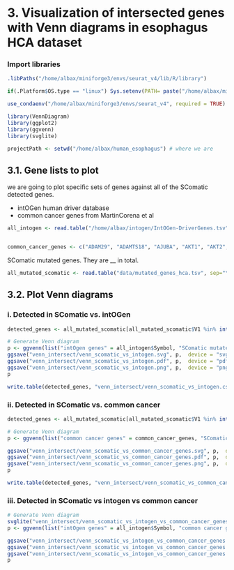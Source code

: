 <!-- ---
date: 04-2025
--- -->

# 3. Visualization of intersected genes with Venn diagrams in esophagus HCA dataset

### Import libraries

```r
.libPaths("/home/albax/miniforge3/envs/seurat_v4/lib/R/library")

if(.Platform$OS.type == "linux") Sys.setenv(PATH= paste("/home/albax/miniforge3/envs/seurat_v4/lib",Sys.getenv()["PATH"],sep=";"))

use_condaenv("/home/albax/miniforge3/envs/seurat_v4", required = TRUE)

library(VennDiagram)
library(ggplot2)
library(ggvenn)
library(svglite)

projectPath <- setwd("/home/albax/human_esophagus") # where we are

```

## 3.1. Gene lists to plot
we are going to plot specific sets of genes against all of the SComatic detected genes.

- intOGen human driver database
- common cancer genes from MartinCorena et al

```r
all_intogen <- read.table("/home/albax/intogen/IntOGen-DriverGenes.tsv", sep="\t", header = TRUE)


common_cancer_genes <- c("ADAM29", "ADAMTS18", "AJUBA", "AKT1", "AKT2", "APOB", "ARID1A", "ARID2", "AURKA", "BAI3", "BRAF", "CASP8", "CCND1", "CDH1", "CDKN2A", "CR2", "CREBBP", "CUL3", "DICER1", "EGFR", "EPHA2", "ERBB2", "ERBB3", "ERBB4", "EZH2", "FAT1", "FAT4", "FBXW7", "FGFR1", "FGFR2", "FGFR3", "FLG2", "GRIN2A", "GRM3", "HRAS", "IRF6", "KCNH5", "KEAP1", "KMT2A", "KMT2C", "KMT2D", "KRAS", "MET", "MUC17", "NF1", "NFE2L2", "NOTCH1", "NOTCH2", "NOTCH3", "NOTCH4", "NRAS", "NSD1", "PCED1B", "PIK3CA", "PLCB1", "PPP1R3A", "PREX2", "PTCH1", "PTEN", "PTPRT", "RB1", "RBM10", "SALL1", "SCN11A", "SCN1A", "SETD2", "SMAD4", "SMO", "SOX2", "SPHKAP", "SUFU", "TP53", "TP63", "TRIOBP", "ZNF750", "TGFBR2")

```

SComatic mutated genes. They are __ in total.
```r
all_mutated_scomatic <- read.table("data/mutated_genes_hca.tsv", sep="\t", header = FALSE)

```


## 3.2. Plot Venn diagrams

### i. Detected in SComatic vs. intOGen
```r
detected_genes <- all_mutated_scomatic[all_mutated_scomatic$V1 %in% intersect(all_mutated_scomatic$V1, all_intogen$Symbol), ] # 95

# Generate Venn diagram
p <- ggvenn(list("intOgen genes" = all_intogen$Symbol, "SComatic mutated genes" = all_mutated_scomatic$V1), fill_color = c("yellow", "blue"))
ggsave("venn_intersect/venn_scomatic_vs_intogen.svg", p,  device = "svg")
ggsave("venn_intersect/venn_scomatic_vs_intogen.pdf", p,  device = "pdf")
ggsave("venn_intersect/venn_scomatic_vs_intogen.png", p,  device = "png", dpi = 300)
p

write.table(detected_genes, "venn_intersect/venn_scomatic_vs_intogen.csv", sep = ",", quote = FALSE, row.names = FALSE)

```

### ii. Detected in SComatic vs. common cancer

```r
detected_genes <- all_mutated_scomatic[all_mutated_scomatic$V1 %in% intersect(all_mutated_scomatic$V1, common_cancer_genes), ] # 95

# Generate Venn diagram
p <- ggvenn(list("common cancer genes" = common_cancer_genes, "SComatic mutated genes" = all_mutated_scomatic$V1), fill_color = c("green", "blue"))

ggsave("venn_intersect/venn_scomatic_vs_common_cancer_genes.svg", p,  device = "svg")
ggsave("venn_intersect/venn_scomatic_vs_common_cancer_genes.pdf", p,  device = "pdf")
ggsave("venn_intersect/venn_scomatic_vs_common_cancer_genes.png", p,  device = "png", dpi = 300)
p

write.table(detected_genes, "venn_intersect/venn_scomatic_vs_common_cancer_genes.csv", sep = ",", quote = FALSE, row.names = FALSE)

```

### iii. Detected in SComatic vs intogen vs common cancer

```r
# Generate Venn diagram
svglite("venn_intersect/venn_scomatic_vs_intogen_vs_common_cancer_genes.svg")
p <- ggvenn(list("intOgen genes" = all_intogen$Symbol, "common cancer genes" = common_cancer_genes, "SComatic mutated genes" = all_mutated_scomatic$V1), fill_color = c("yellow", "green", "blue"), text_size = 6)

ggsave("venn_intersect/venn_scomatic_vs_intogen_vs_common_cancer_genes.svg", p,  device = "svg")
ggsave("venn_intersect/venn_scomatic_vs_intogen_vs_common_cancer_genes.pdf", p,  device = "pdf")
ggsave("venn_intersect/venn_scomatic_vs_intogen_vs_common_cancer_genes.png", p,  device = "png", dpi = 300)
p

```

